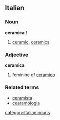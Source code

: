 ==Italian==
===Noun===
'''ceramica''' ''f''

# [[ceramic]], [[ceramics]]

===Adjective===
'''ceramica'''

# feminine of [[ceramico]]

===Related terms===
*[[ceramista]]
*[[cearamologia]]
[[category:Italian nouns]]